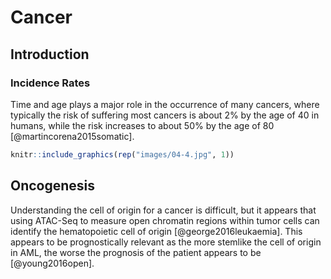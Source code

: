 # Cancer {#cancer}

## Introduction
### Incidence Rates
Time and age plays a major role in the occurrence of many cancers, where typically the risk of suffering most cancers is about 2% by the age of 40 in humans, while the risk increases to about 50% by the age of 80 [@martincorena2015somatic].
```r
knitr::include_graphics(rep("images/04-4.jpg", 1))
```

## Oncogenesis
Understanding the cell of origin for a cancer is difficult, but it appears that using ATAC-Seq to measure open chromatin regions within tumor cells can identify the hematopoietic cell of origin [@george2016leukaemia]. This appears to be prognostically relevant as the more stemlike the cell of origin in AML, the worse the prognosis of the patient appears to be [@young2016open].
